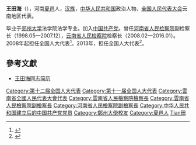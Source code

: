 '''王田海'''（{{bd|1952年||}}），河南[[夏邑|夏邑]]人，[[汉族|汉族]]，[[中华人民共和国|中华人民共和国]]政治人物、[[全国人民代表大会|全国人民代表大会]]云南地区代表。

毕业于[[郑州大学|郑州大学]]法学院法学专业。加入[[中国共产党|中国共产党]]。曾任[[河南省人民检察院|河南省人民检察院]]副检察长（1998.05—2007.12），[[云南省人民检察院|云南省人民检察院]]检察长（2008.02—2016.01）。2008年起担任全国人大代表<ref>{{cite news|title=全国人大代表信息-王田海|url= http://210.82.31.1:8084/delegate/viewDelegate.action?dbid=112337|accessdate=2013-04-05|newspaper=全国人大网}}</ref>。2013年，担任全国人大代表<ref>{{cite news|title=全国人大代表信息-王田海|url= http://210.82.31.1:8084/delegate/viewDelegate.action?dbid=122324|accessdate=2013-04-05|newspaper=全国人大网}}</ref>。

==參考文獻==
{{reflist}}
* [http://leaders.people.com.cn/n/2013/0228/c58278-20627064.html 王田海同志简历] {{Wayback|url=http://leaders.people.com.cn/n/2013/0228/c58278-20627064.html |date=20190110121315 }}
{{中国政治人物小作品}}
{{DEFAULTSORT:Wang王}}
[[Category:第十二届全国人大代表|Category:第十二届全国人大代表]]
[[Category:第十一届全国人大代表|Category:第十一届全国人大代表]]
[[Category:雲南省全國人民代表大會代表|Category:雲南省全國人民代表大會代表]]
[[Category:雲南省人民檢察院檢察長|Category:雲南省人民檢察院檢察長]]
[[Category:雲南省人民檢察院副檢察長|Category:雲南省人民檢察院副檢察長]]
[[Category:河南省人民檢察院副檢察長|Category:河南省人民檢察院副檢察長]]
[[Category:中华人民共和国建立后的中国共产党党员|Category:中华人民共和国建立后的中国共产党党员]]
[[Category:鄭州大學校友|Category:鄭州大學校友]]
[[Category:夏邑人|Category:夏邑人]]
[[Category:王姓|Tian田]]